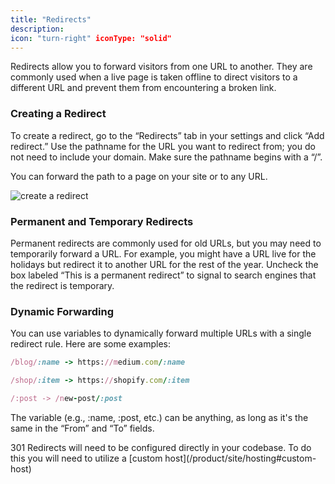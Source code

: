 ```yaml
---
title: "Redirects"
description:
icon: "turn-right" iconType: "solid"
---
```


Redirects allow you to forward visitors from one URL to another. They are commonly used when a live page is taken offline to direct visitors to a different URL and prevent them from encountering a broken link.

### **Creating a Redirect**

To create a redirect, go to the “Redirects” tab in your settings and click “Add redirect.” Use the pathname for the URL you want to redirect from; you do not need to include your domain. Make sure the pathname begins with a “/”.

You can forward the path to a page on your site or to any URL.

![create a redirect
](public/images/redirects/create-redirect.gif)

### **Permanent and Temporary Redirects**

Permanent redirects are commonly used for old URLs, but you may need to temporarily forward a URL. For example, you might have a URL live for the holidays but redirect it to another URL for the rest of the year. Uncheck the box labeled “This is a permanent redirect” to signal to search engines that the redirect is temporary.

### **Dynamic Forwarding**

You can use variables to dynamically forward multiple URLs with a single redirect rule. Here are some examples:

```ruby
/blog/:name -> https://medium.com/:name
```

```ruby
/shop/:item -> https://shopify.com/:item
```

```ruby
/:post -> /new-post/:post
```

The variable (e.g., :name, :post, etc.) can be anything, as long as it's the same in the “From” and “To” fields.

<Note>
  301 Redirects will need to be configured directly in your codebase. To do this
  you will need to utilize a [custom host](/product/site/hosting#custom-host)
</Note>
